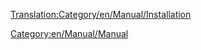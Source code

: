 [[Translation:Category/en/Manual/Installation]]

{{en/Bilingual box| Ru
| Коллекция страниц, которая помогает установке OpenTTD.
| Collection of pages that aid installation of OpenTTD.}}


[[Category:en/Manual/Manual]]